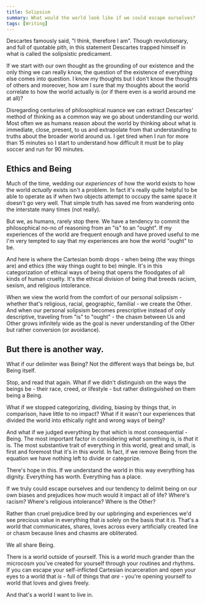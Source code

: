 ```yaml
---
title: Solipsism
summary: What would the world look like if we could escape ourselves?
tags: [Writing]
---
```


Descartes famously said, "I think, therefore I am". Though revolutionary, and full of quotable pith, in this statement Descartes trapped himself in what is called the solipsistic predicament.

If we start with our own thought as the grounding of our existence and the only thing we can really know, the question of the existence of everything else comes into question. I know my thoughts but I don't know the thoughts of others and moreover, how am I sure that my thoughts about the world correlate to how the world actually is (or if there even is a world around me at all)?

Disregarding centuries of philosophical nuance we can extract Descartes' method of thinking as a common way we go about understanding our world. Most often we as humans reason about the world by thinking about what is immediate, close, present, to us and extrapolate from that understanding to truths about the broader world around us. I get tired when I run for more than 15 minutes so I start to understand how difficult it must be to play soccer and run for 90 minutes.

## Ethics and Being

Much of the time, wedding our _experiences_ of how the world exists to how the world _actually_ exists isn't a problem. In fact it's really quite helpful to be able to operate as if when two objects attempt to occupy the same space it doesn't go very well. That simple truth has saved me from wandering onto the interstate many times (not really).

But we, as humans, rarely stop there. We have a tendency to commit the philosophical no-no of reasoning from an "is" to an "ought". If my experiences of the world are frequent enough and have proved useful to me I'm very tempted to say that my experiences are how the world "ought" to be.

And here is where the Cartesian bomb drops - when being (the way things are) and ethics (the way things ought to be) mingle. It's in this categorization of ethical ways of being that opens the floodgates of all kinds of human cruelty. It's the ethical division of being that breeds racism, sexism, and religious intolerance.

When we view the world from the comfort of our personal solipsism - whether that's religious, racial, geographic, familial - we create the Other. And when our personal solipsism becomes prescriptive instead of only descriptive, traveling from "is" to "ought" - the chasm between Us and Other grows infinitely wide as the goal is never understanding of the Other but rather conversion (or avoidance).

## But there is another way.

What if our delimiter was Being? Not the different ways that beings be, but Being itself.

Stop, and read that again. What if we didn't distinguish on the ways the beings be - their race, creed, or lifestyle - but rather distinguished on them being a Being.

What if we stopped categorizing, dividing, biasing by things that, in comparison, have little to no impact? What if it wasn't our experiences that divided the world into ethically right and wrong ways of being?

And what if we judged everything by that which is most consequential - Being. The most important factor in considering _what_ something is, is _that_ it is. The most substantive trait of everything in this world, great and small, is first and foremost that it's in this world. In fact, if we remove Being from the equation we have nothing left to divide or categorize.

There's hope in this. If we understand the world in this way everything has dignity. Everything has worth. Everything has a place.

If we truly could escape ourselves and our tendency to delimit being on our own biases and prejudices how much would it impact all of life? Where's racism? Where's religious intolerance? Where is the Other?

Rather than cruel prejudice bred by our upbringing and experiences we'd see precious value in everything that _is_ solely on the basis that it _is_. That's a world that communicates, shares, loves across every artificially created line or chasm because lines and chasms are obliterated.

We all share Being.

There is a world outside of yourself. This is a world much grander than the microcosm you've created for yourself through your routines and rhythms. If you can escape your self-inflicted Cartesian incarceration and open your eyes to a world that _is_ - full of things that _are_ - you're opening yourself to world that loves and gives freely.

And that's a world I want to live in.
